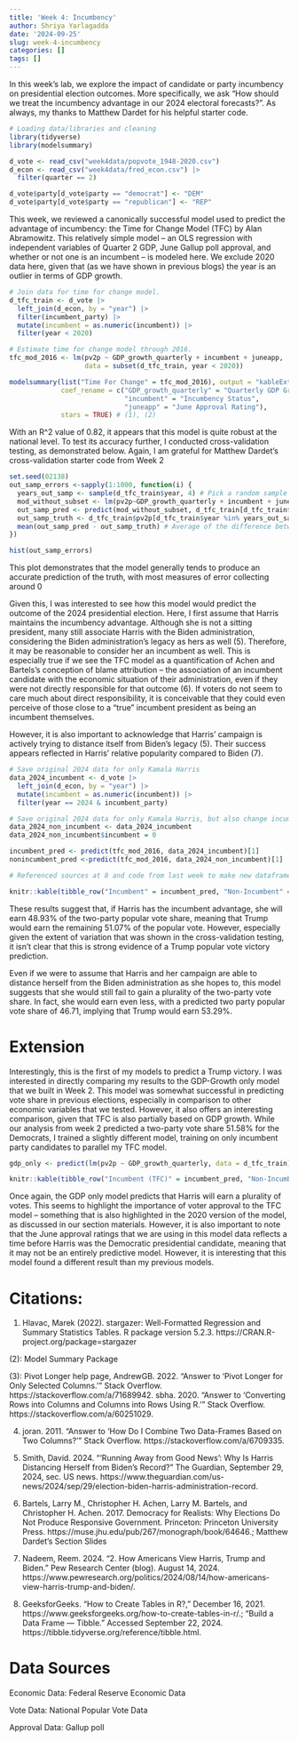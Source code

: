 ```yaml
---
title: 'Week 4: Incumbency'
author: Shriya Yarlagadda
date: '2024-09-25'
slug: week-4-incumbency
categories: []
tags: []
---
```


In this week's lab, we explore the impact of candidate or party incumbency on presidential election outcomes. More specifically, we ask "How should we treat the incumbency advantage in our 2024 electoral forecasts?". As always, my thanks to Matthew Dardet for his helpful starter code.

```r
# Loading data/libraries and cleaning
library(tidyverse)
library(modelsummary)

d_vote <- read_csv("week4data/popvote_1948-2020.csv")
d_econ <- read_csv("week4data/fred_econ.csv") |> 
  filter(quarter == 2)

d_vote$party[d_vote$party == "democrat"] <- "DEM"
d_vote$party[d_vote$party == "republican"] <- "REP"
```


This week, we reviewed a canonically successful model used to predict the advantage of incumbency: the Time for Change Model (TFC) by Alan Abramowitz. This relatively simple model -- an OLS regression with independent variables of Quarter 2 GDP, June Gallup poll approval, and whether or not one is an incumbent -- is modeled here. We exclude 2020 data here, given that (as we have shown in previous blogs) the year is an outlier in terms of GDP growth.

```r
# Join data for time for change model.
d_tfc_train <- d_vote |> 
  left_join(d_econ, by = "year") |>
  filter(incumbent_party) |>
  mutate(incumbent = as.numeric(incumbent)) |>
  filter(year < 2020)

# Estimate time for change model through 2016.
tfc_mod_2016 <- lm(pv2p ~ GDP_growth_quarterly + incumbent + juneapp, 
                   data = subset(d_tfc_train, year < 2020))

modelsummary(list("Time For Change" = tfc_mod_2016), output = "kableExtra", 
             coef_rename = c("GDP_growth_quarterly" = "Quarterly GDP Growth",
                             "incumbent" = "Incumbency Status",
                             "juneapp" = "June Approval Rating"),
             stars = TRUE) # (1), (2)

```

With an R^2 value of 0.82, it appears that this model is quite robust at the national level. To test its accuracy further, I conducted cross-validation testing, as demonstrated below. Again, I am grateful for Matthew Dardet's cross-validation starter code from Week 2 

```r

set.seed(02138)
out_samp_errors <-sapply(1:1000, function(i) {
  years_out_samp <- sample(d_tfc_train$year, 4) # Pick a random sample of years to extract from our dataset, and try to predict their outcomes later based on the other data
  mod_without_subset <- lm(pv2p~GDP_growth_quarterly + incumbent + juneapp, data = d_tfc_train[!(d_tfc_train$year %in% years_out_samp),])# Fit model without subset
  out_samp_pred <- predict(mod_without_subset, d_tfc_train[d_tfc_train$year %in% years_out_samp,]) # Predict values for years taken out based on model fit without them
  out_samp_truth <- d_tfc_train$pv2p[d_tfc_train$year %in% years_out_samp] # Real values for years taken out
  mean(out_samp_pred - out_samp_truth) # Average of the difference between truth
})

hist(out_samp_errors)
```

This plot demonstrates that the model generally tends to produce an accurate prediction of the truth, with most measures of error collecting around 0

Given this, I was interested to see how this model would predict the outcome of the 2024 presidential election. Here, I first assume that Harris maintains the incumbency advantage. Although she is not a sitting president, many still associate Harris with the Biden administration, considering the Biden administration's legacy as hers as well (5). Therefore, it may be reasonable to consider her an incumbent as well. This is especially true if we see the TFC model as a quantification of Achen and Bartels's conception of blame attribution -- the association of an incumbent candidate with the economic situation of their administration, even if they were not directly responsible for that outcome (6). If voters do not seem to care much about direct responsibility, it is conceivable that they could even perceive of those close to a "true" incumbent president as being an incumbent themselves.

However, it is also important to acknowledge that Harris' campaign is actively trying to distance itself from Biden's legacy (5). Their success appears reflected in Harris' relative popularity compared to Biden (7). 

```r

# Save original 2024 data for only Kamala Harris
data_2024_incumbent <- d_vote |>
  left_join(d_econ, by = "year") |>
  mutate(incumbent = as.numeric(incumbent)) |>
  filter(year == 2024 & incumbent_party)

# Save original 2024 data for only Kamala Harris, but also change incumbency status to 0
data_2024_non_incumbent <- data_2024_incumbent
data_2024_non_incumbent$incumbent = 0

incumbent_pred <- predict(tfc_mod_2016, data_2024_incumbent)[1]
nonincumbent_pred <-predict(tfc_mod_2016, data_2024_non_incumbent)[1]

# Referenced sources at 8 and code from last week to make new dataframe

knitr::kable(tibble_row("Incumbent" = incumbent_pred, "Non-Incumbent" = nonincumbent_pred), digits = 2)
```

These results suggest that, if Harris has the incumbent advantage, she will earn 48.93% of the two-party popular vote share, meaning that Trump would earn the remaining 51.07% of the popular vote. However, especially given the extent of variation that was shown in the cross-validation testing, it isn't clear that this is strong evidence of a Trump popular vote victory prediction.

Even if we were to assume that Harris and her campaign are able to distance herself from the Biden administration as she hopes to, this model suggests that she would still fail to gain a plurality of the two-party vote share. In fact, she would earn even less, with a predicted two party popular vote share of 46.71, implying that Trump would earn 53.29%. 

# Extension 

Interestingly, this is the first of my models to predict a Trump victory. I was interested in directly comparing my results to the GDP-Growth only model that we built in Week 2. This model was somewhat successful in predicting vote share in previous elections, especially in comparison to other economic variables that we tested. However, it also offers an interesting comparison, given that TFC is also partially based on GDP growth. While our analysis from week 2 predicted a two-party vote share 51.58% for the Democrats, I trained a slightly different model, training on only incumbent party candidates to parallel my TFC model. 

```r

gdp_only <- predict(lm(pv2p ~ GDP_growth_quarterly, data = d_tfc_train), data_2024_incumbent)

knitr::kable(tibble_row("Incumbent (TFC)" = incumbent_pred, "Non-Incumbent (TFC)" = nonincumbent_pred, "GDP Only" = gdp_only), digits = 2)

```

Once again, the GDP only model predicts that Harris will earn a plurality of votes. This seems to highlight the importance of voter approval to the TFC model -- something that is also highlighted in the 2020 version of the model, as discussed in our section materials. However, it is also important to note that the June approval ratings that we are using in this model data reflects a time before Harris was the Democratic presidential candidate, meaning that it may not be an entirely predictive model. However, it is interesting that this model found a different result than my previous models.

# Citations:
 
 (1) Hlavac, Marek (2022). stargazer: Well-Formatted Regression and Summary Statistics Tables.
 R package version 5.2.3. https://CRAN.R-project.org/package=stargazer 
 
 (2): Model Summary Package
 
 (3): Pivot Longer help page, AndrewGB. 2022. “Answer to ‘Pivot Longer for Only Selected Columns.’” Stack Overflow. https://stackoverflow.com/a/71689942.
sbha. 2020. “Answer to ‘Converting Rows into Columns and Columns into Rows Using R.’” Stack Overflow. https://stackoverflow.com/a/60251029.

(4) joran. 2011. “Answer to ‘How Do I Combine Two Data-Frames Based on Two Columns?’” Stack Overflow. https://stackoverflow.com/a/6709335.

(5) Smith, David. 2024. “‘Running Away from Good News’: Why Is Harris Distancing Herself from Biden’s Record?” The Guardian, September 29, 2024, sec. US news. https://www.theguardian.com/us-news/2024/sep/29/election-biden-harris-administration-record.

(6) Bartels, Larry M., Christopher H. Achen, Larry M. Bartels, and Christopher H. Achen. 2017. Democracy for Realists: Why Elections Do Not Produce Responsive Government. Princeton: Princeton University Press. https://muse.jhu.edu/pub/267/monograph/book/64646.; Matthew Dardet's Section Slides

(7) Nadeem, Reem. 2024. “2. How Americans View Harris, Trump and Biden.” Pew Research Center (blog). August 14, 2024. https://www.pewresearch.org/politics/2024/08/14/how-americans-view-harris-trump-and-biden/.

(8) GeeksforGeeks. “How to Create Tables in R?,” December 16, 2021. https://www.geeksforgeeks.org/how-to-create-tables-in-r/.; “Build a Data Frame — Tibble.” Accessed September 22, 2024. https://tibble.tidyverse.org/reference/tibble.html.

# Data Sources

Economic Data: Federal Reserve Economic Data

Vote Data: National Popular Vote Data

Approval Data: Gallup poll



